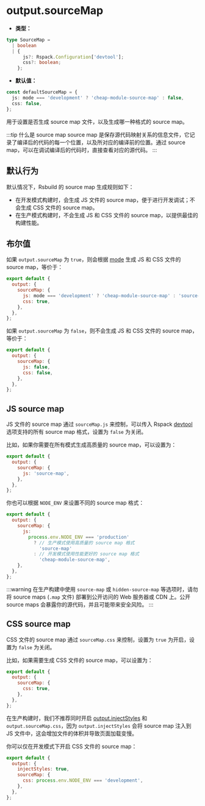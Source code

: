 # output.sourceMap

- **类型：**

```ts
type SourceMap =
  | boolean
  | {
      js?: Rspack.Configuration['devtool'];
      css?: boolean;
    };
```

- **默认值：**

```ts
const defaultSourceMap = {
  js: mode === 'development' ? 'cheap-module-source-map' : false,
  css: false,
};
```

用于设置是否生成 source map 文件，以及生成哪一种格式的 source map。

:::tip 什么是 source map
source map 是保存源代码映射关系的信息文件，它记录了编译后的代码的每一个位置，以及所对应的编译前的位置。通过 source map，可以在调试编译后的代码时，直接查看对应的源代码。
:::

## 默认行为

默认情况下，Rsbuild 的 source map 生成规则如下：

- 在开发模式构建时，会生成 JS 文件的 source map，便于进行开发调试；不会生成 CSS 文件的 source map。
- 在生产模式构建时，不会生成 JS 和 CSS 文件的 source map，以提供最佳的构建性能。

## 布尔值

如果 `output.sourceMap` 为 `true`，则会根据 [mode](/config/mode) 生成 JS 和 CSS 文件的 source map，等价于：

```js
export default {
  output: {
    sourceMap: {
      js: mode === 'development' ? 'cheap-module-source-map' : 'source-map',
      css: true,
    },
  },
};
```

如果 `output.sourceMap` 为 `false`，则不会生成 JS 和 CSS 文件的 source map，等价于：

```js
export default {
  output: {
    sourceMap: {
      js: false,
      css: false,
    },
  },
};
```

## JS source map

JS 文件的 source map 通过 `sourceMap.js` 来控制，可以传入 Rspack [devtool](https://rspack.rs/zh/config/devtool) 选项支持的所有 source map 格式，设置为 `false` 为关闭。

比如，如果你需要在所有模式生成高质量的 source map，可以设置为：

```js
export default {
  output: {
    sourceMap: {
      js: 'source-map',
    },
  },
};
```

你也可以根据 `NODE_ENV` 来设置不同的 source map 格式：

```js
export default {
  output: {
    sourceMap: {
      js:
        process.env.NODE_ENV === 'production'
          ? // 生产模式使用高质量的 source map 格式
            'source-map'
          : // 开发模式使用性能更好的 source map 格式
            'cheap-module-source-map',
    },
  },
};
```

:::warning
在生产构建中使用 `source-map` 或 `hidden-source-map` 等选项时，请勿将 source maps (`.map` 文件) 部署到公开访问的 Web 服务器或 CDN 上。公开 source maps 会暴露你的源代码，并且可能带来安全风险。
:::

## CSS source map

CSS 文件的 source map 通过 `sourceMap.css` 来控制，设置为 `true` 为开启，设置为 `false` 为关闭。

比如，如果需要生成 CSS 文件的 source map，可以设置为：

```js
export default {
  output: {
    sourceMap: {
      css: true,
    },
  },
};
```

在生产构建时，我们不推荐同时开启 [output.injectStyles](/config/output/inject-styles) 和 `output.sourceMap.css`，因为 `output.injectStyles` 会将 source map 注入到 JS 文件中，这会增加文件的体积并导致页面加载变慢。

你可以仅在开发模式下开启 CSS 文件的 source map：

```js
export default {
  output: {
    injectStyles: true,
    sourceMap: {
      css: process.env.NODE_ENV === 'development',
    },
  },
};
```
